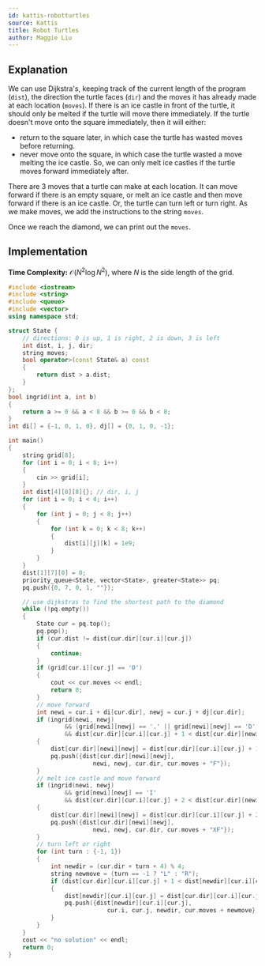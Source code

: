 ```yaml
---
id: kattis-robotturtles
source: Kattis
title: Robot Turtles
author: Maggie Liu
---
```


## Explanation

We can use Dijkstra's, keeping track of the current length of the program
($\texttt{dist}$), the direction the turtle faces ($\texttt{dir}$) and the moves
it has already made at each location ($\texttt{moves}$). If there is an ice
castle in front of the turtle, it should only be melted if the turtle will move
there immediately. If the turtle doesn't move onto the square immediately, then
it will either:

- return to the square later, in which case the turtle has wasted moves before
  returning.
- never move onto the square, in which case the turtle wasted a move melting the
  ice castle. 
So, we can only melt ice castles if the turtle moves forward immediately after.

There are 3 moves that a turtle can make at each location. It can move forward
if there is an empty square, or melt an ice castle and then move forward if
there is an ice castle. Or, the turtle can turn left or turn right. As we make
moves, we add the instructions to the string $\texttt{moves}$.

Once we reach the diamond, we can print out the $\texttt{moves}$.

## Implementation

**Time Complexity:** $\mathcal{O}(N^2\log N^2)$, where $N$ is the side length of the grid.

<LanguageSection>

<CPPSection>

```cpp
#include <iostream>
#include <string>
#include <queue>
#include <vector>
using namespace std;

struct State {
	// directions: 0 is up, 1 is right, 2 is down, 3 is left
	int dist, i, j, dir;
	string moves;
	bool operator>(const State& a) const
	{
		return dist > a.dist;
	}
};
bool ingrid(int a, int b)
{
	return a >= 0 && a < 8 && b >= 0 && b < 8;
}
int di[] = {-1, 0, 1, 0}, dj[] = {0, 1, 0, -1};

int main()
{
	string grid[8];
	for (int i = 0; i < 8; i++)
	{
		cin >> grid[i];
	}
	int dist[4][8][8]{}; // dir, i, j
	for (int i = 0; i < 4; i++)
	{
		for (int j = 0; j < 8; j++)
		{
			for (int k = 0; k < 8; k++)
			{
				dist[i][j][k] = 1e9;
			}
		}
	}
	dist[1][7][0] = 0;
	priority_queue<State, vector<State>, greater<State>> pq;
	pq.push({0, 7, 0, 1, ""});

	// use dijkstras to find the shortest path to the diamond
	while (!pq.empty())
	{
		State cur = pq.top();
		pq.pop();
		if (cur.dist != dist[cur.dir][cur.i][cur.j])
		{
			continue;
		}
		if (grid[cur.i][cur.j] == 'D')
		{
			cout << cur.moves << endl;
			return 0;
		}
		// move forward
		int newi = cur.i + di[cur.dir], newj = cur.j + dj[cur.dir];
		if (ingrid(newi, newj)
				&& (grid[newi][newj] == '.' || grid[newi][newj] == 'D')
				&& dist[cur.dir][cur.i][cur.j] + 1 < dist[cur.dir][newi][newj])
		{
			dist[cur.dir][newi][newj] = dist[cur.dir][cur.i][cur.j] + 1;
			pq.push({dist[cur.dir][newi][newj],
						newi, newj, cur.dir, cur.moves + "F"});
		}
		// melt ice castle and move forward
		if (ingrid(newi, newj)
				&& grid[newi][newj] == 'I'
				&& dist[cur.dir][cur.i][cur.j] + 2 < dist[cur.dir][newi][newj])
		{
			dist[cur.dir][newi][newj] = dist[cur.dir][cur.i][cur.j] + 2;
			pq.push({dist[cur.dir][newi][newj],
						newi, newj, cur.dir, cur.moves + "XF"});
		}
		// turn left or right
		for (int turn : {-1, 1})
		{
			int newdir = (cur.dir + turn + 4) % 4;
			string newmove = (turn == -1 ? "L" : "R");
			if (dist[cur.dir][cur.i][cur.j] + 1 < dist[newdir][cur.i][cur.j])
			{
				dist[newdir][cur.i][cur.j] = dist[cur.dir][cur.i][cur.j] + 1;
				pq.push({dist[newdir][cur.i][cur.j],
							cur.i, cur.j, newdir, cur.moves + newmove});
			}
		}
	}
	cout << "no solution" << endl;
	return 0;
}
```

</CPPSection>

</LanguageSection>
